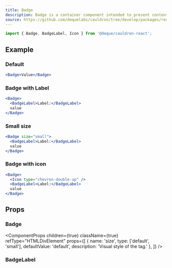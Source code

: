 ```yaml
---
title: Badge
description: Badge is a container component intended to present content with an optional leading icon with a text label.
source: https://github.com/dequelabs/cauldron/tree/develop/packages/react/src/components/Badge/index.tsx
---
```



```js
import { Badge, BadgeLabel, Icon } from '@deque/cauldron-react';
```

## Example

### Default

```jsx example
<Badge>Value</Badge>
```

### Badge with Label

```jsx example
<Badge>
  <BadgeLabel>Label:</BadgeLabel>
  value
</Badge>
```

### Small size

```jsx example
<Badge size="small">
  <BadgeLabel>Label:</BadgeLabel>
  value
</Badge>
```

### Badge with icon

```jsx example
<Badge>
  <Icon type="chevron-double-up" />
  <BadgeLabel>Label:</BadgeLabel>
  value
</Badge>
```

## Props

### Badge

<ComponentProps
  children={true}
  className={true}
  refType="HTMLDivElement"
  props={[
    {
      name: 'size',
      type: ['default', 'small'],
      defaultValue: 'default',
      description: 'Visual style of the tag.'
    },
  ]}
/>

### BadgeLabel

<ComponentProps children={true} className={true} />
